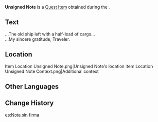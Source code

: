 {{Item Infobox
|id           = 101995
|image        = Book Thank-You Letter.png
|type         = Quest Items
|quality      = 0
|description  = An unsigned note. No one knows who left it...
|source1      = [[The Price]]
}}
'''Unsigned Note''' is a [[Quest Item]] obtained during the {{Quest|The Price}}.

==Text==
...The old ship left with a half-load of cargo...<br>
...My sincere gratitude, Traveler.

==Location==
<gallery>
Item Location Unsigned Note.png|Unsigned Note's location
Item Location Unsigned Note Context.png|Additional context
</gallery>

==Other Languages==
{{Other Languages
|default_hidden = 1
|en      = Unsigned Note
|zhs     = 没有署名的纸条
|zhs_rm  = Méiyǒu Shǔmíng de Zhǐtiáo
|zht     = 沒有署名的紙條
|zht_rm  = Méiyǒu Shǔmíng de Zhǐtiáo
|ja      = 署名のない紙切れ
|ja_rm   = Shomei no Nai Kamikire
|ko      = 서명이 없는 쪽지
|ko_rm   = Seomyeong-i Eomneun Jjokjji
|es      = Nota sin firma
|fr      = Note non signée
|ru      = Записка без подписи
|th      = กระดาษโน้ตที่ไม่ได้ลงนาม
|th_rm   = 
|vi      = Mảnh Giấy Nặc Danh
|de      = Unsignierte Notiz
|id      = Catatan Tanpa Nama
|pt      = Nota Sem Assinatura
|tr      = İmzasız Not
|it      = Messaggio senza firma
}}

==Change History==
{{Change History|3.0}}

[[es:Nota sin firma]]